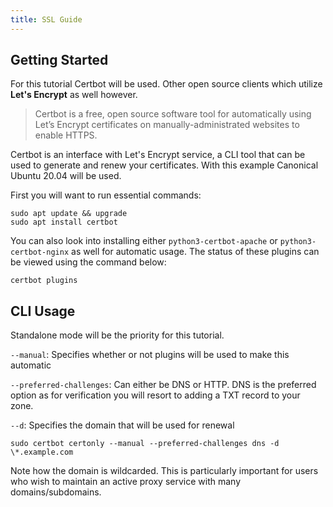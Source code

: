 ```yaml
---
title: SSL Guide
---
```


## Getting Started

For this tutorial Certbot will be used. Other open source clients which utilize **Let's Encrypt** as well however.

> Certbot is a free, open source software tool for automatically using Let’s Encrypt certificates on manually-administrated websites to enable HTTPS.

Certbot is an interface with Let's Encrypt service, a CLI tool that can be used to generate and renew your certificates. With this example Canonical Ubuntu 20.04 will be used.

First you will want to run essential commands:

```
sudo apt update && upgrade
sudo apt install certbot
```

You can also look into installing either `python3-certbot-apache` or `python3-certbot-nginx` as well for automatic usage. The status of these plugins can be viewed using the command below:

```
certbot plugins
```

## CLI Usage

Standalone mode will be the priority for this tutorial.

`--manual`: Specifies whether or not plugins will be used to make this automatic

`--preferred-challenges`: Can either be DNS or HTTP. DNS is the preferred option as for verification you will resort to adding a TXT record to your zone.

`--d`: Specifies the domain that will be used for renewal

```
sudo certbot certonly --manual --preferred-challenges dns -d \*.example.com
```

Note how the domain is wildcarded. This is particularly important for users who wish to maintain an active proxy service with many domains/subdomains.
